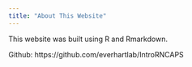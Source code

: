 ```yaml
---
title: "About This Website"
---
```


This website was built using R and Rmarkdown.

Github: https://github.com/everhartlab/IntroRNCAPS
